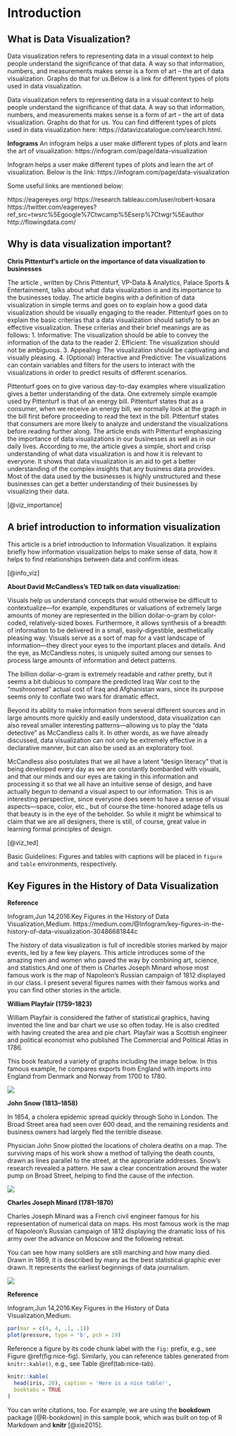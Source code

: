 # Introduction


## What is Data Visualization? 
Data visualization refers to representing data in a visual context to help people understand the significance of that data. A way so that information, numbers, and measurements makes sense is a form of art – the art of data visualization. Graphs do that for us.Below is a link for different types of plots used in data visualization.

Data visualization refers to representing data in a visual context to help people understand the significance of that data. A way so that information, numbers, and measurements makes sense is a form of art – the art of data visualization. Graphs do that for us. You can find different types of plots used in data visualization here: https://datavizcatalogue.com/search.html.


**Infograms**
An infogram helps a user make different types of plots and learn the art of visualization: https://infogram.com/page/data-visualization


Infogram helps a user make different types of plots and learn the art of visualization. Below is the link: 
https://infogram.com/page/data-visualization

<!--
You can label chapter and section titles using `{#label}` after them, e.g., we can reference Chapter \@ref(intro). If you do not manually label them, there will be automatic labels anyway, e.g., Chapter \@ref(methods).-->
Some useful links are mentioned below:

https://eagereyes.org/
https://research.tableau.com/user/robert-kosara
https://twitter.com/eagereyes?ref_src=twsrc%5Egoogle%7Ctwcamp%5Eserp%7Ctwgr%5Eauthor
http://flowingdata.com/


## Why is data visualization important?

**Chris Pittenturf's article on the importance of data visualization to businesses**

The article , written by Chris Pittenturf, VP-Data & Analytics, Palace Sports & Entertainment, talks about what data visualization is and its importance to the businesses today.
The article begins with a definition of data visualization in simple terms and goes on to explain how a good data visualization should be visually engaging to the reader. Pittenturf goes on to explain the basic criterias that a data visualization should satisfy to be an effective visualization. These criterias and their brief meanings are as follows:
1.	Informative: The visualization should be able to convey the information of the data to the reader
2.	Efficient: The visualization should not be ambiguous.
3.	Appealing: The visualization should be captivating and visually pleasing. 
4.	(Optional) Interactive and Predictive: The visualizations can contain variables and filters for the users to interact with the visualizations in order to predict results of different scenarios.

Pittenturf goes on to give various day-to-day examples where visualization gives a better understanding of the data.
One extremely simple example used by Pittenturf is that of an energy bill. Pittenturf states that as a consumer, when we receive an energy bill, we normally look at the graph in the bill first before proceeding to read the text in the bill. Pittenturf states that consumers are more likely to analyze and understand the visualizations before reading further along. 
The article ends with Pittenturf emphasizing the importance of data visualizations in our businesses as well as in our daily lives.
According to me, the article gives a simple, short and crisp understanding of what data visualization is and how it is relevant to everyone. It shows that data visualization is an aid to get a better understanding of the complex insights that any business data provides. Most of the data used by the businesses is highly unstructured and these businesses can get a better understanding of their businesses by visualizing their data.

[@viz_importance]

## A brief introduction to information visualization

This article is a brief introduction to Information Visualization. It explains briefly how information visualization helps to make sense of data, how it helps to find relationships between data and confirm ideas.

[@info_viz]

**About David McCandless’s TED talk on data visualization:** 

Visuals help us understand concepts that would otherwise be difficult to contextualize—for example, expenditures or valuations of extremely large amounts of money are represented in the billion dollar-o-gram by color-coded, relatively-sized boxes.  Furthermore, it allows synthesis of a breadth of information to be delivered in a small, easily-digestible, aesthetically pleasing way.  Visuals serve as a sort of map for a vast landscape of information—they direct your eyes to the important places and details.  And the eye, as McCandless notes, is uniquely suited among our senses to process large amounts of information and detect patterns.  

The billion dollar-o-gram is extremely readable and rather pretty, but it seems a bit dubious to compare the predicted Iraq War cost to the “mushroomed” actual cost of Iraq and Afghanistan wars, since its purpose seems only to conflate two wars for dramatic effect.  

Beyond its ability to make information from several different sources and in large amounts more quickly and easily understood, data visualization can also reveal smaller interesting patterns—allowing us to play the “data detective” as McCandless calls it.  In other words, as we have already discussed, data visualization can not only be extremely effective in a declarative manner, but can also be used as an exploratory tool.    

McCandless also postulates that we all have a latent “design literacy” that is being developed every day as we are constantly bombarded with visuals, and that our minds and our eyes are taking in this information and processing it so that we all have an intuitive sense of design, and have actually begun to demand a visual aspect to our information.  This is an interesting perspective, since everyone does seem to have a sense of visual aspects—space, color, etc., but of course the time-honored adage tells us that beauty is in the eye of the beholder.  So while it might be whimsical to claim that we are all designers, there is still, of course, great value in learning formal principles of design.  

[@viz_ted]

Basic Guidelines:
Figures and tables with captions will be placed in `figure` and `table` environments, respectively.


## Key Figures in the History of Data Visualization

**Reference**

Infogram,Jun 14,2016.Key Figures in the History of Data Visualization,Medium.
https://medium.com/@Infogram/key-figures-in-the-history-of-data-visualization-30486681844c

The history of data visualization is full of incredible stories marked by major events, led by a few key players. This article introduces some of the amazing men and women who paved the way by combining art, science, and statistics.And one of them is Charles Joseph Minard whose most famous work is the map of Napoleon’s Russian campaign of 1812 displayed in our class. I present several figures names with their famous works and you can find other stories in the article.

**William Playfair (1759–1823)**

William Playfair is considered the father of statistical graphics, having invented the line and bar chart we use so often today. He is also credited with having created the area and pie chart. Playfair was a Scottish engineer and political economist who published The Commercial and Political Atlas in 1786.

This book featured a variety of graphs including the image below. In this famous example, he compares exports from England with imports into England from Denmark and Norway from 1700 to 1780.

![](images/Playfair.png)

**John Snow (1813–1858)**

In 1854, a cholera epidemic spread quickly through Soho in London. The Broad Street area had seen over 600 dead, and the remaining residents and business owners had largely fled the terrible disease.

Physician John Snow plotted the locations of cholera deaths on a map. The surviving maps of his work show a method of tallying the death counts, drawn as lines parallel to the street, at the appropriate addresses. Snow’s research revealed a pattern. He saw a clear concentration around the water pump on Broad Street, helping to find the cause of the infection.

![](images/Snow.png)

**Charles Joseph Minard (1781–1870)**

Charles Joseph Minard was a French civil engineer famous for his representation of numerical data on maps. His most famous work is the map of Napoleon’s Russian campaign of 1812 displaying the dramatic loss of his army over the advance on Moscow and the following retreat.

You can see how many soldiers are still marching and how many died. Drawn in 1869, it is described by many as the best statistical graphic ever drawn. It represents the earliest beginnings of data journalism.

![](images/Minard.png)

**Reference**

Infogram,Jun 14,2016.Key Figures in the History of Data Visualization,Medium.
<!--  https://medium.com/@Infogram/key-figures-in-the-history-of-data-visualization-30486681844c -->



```r
par(mar = c(4, 4, .1, .1))
plot(pressure, type = 'b', pch = 19)
```

Reference a figure by its code chunk label with the `fig:` prefix, e.g., see Figure \@ref(fig:nice-fig). Similarly, you can reference tables generated from `knitr::kable()`, e.g., see Table \@ref(tab:nice-tab).

```r
knitr::kable(
  head(iris, 20), caption = 'Here is a nice table!',
  booktabs = TRUE
)
```

You can write citations, too. For example, we are using the **bookdown** package [@R-bookdown] in this sample book, which was built on top of R Markdown and **knitr** [@xie2015].
